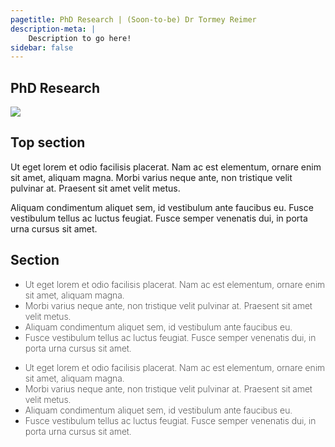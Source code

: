```yaml
---
pagetitle: PhD Research | (Soon-to-be) Dr Tormey Reimer
description-meta: |
    Description to go here!
sidebar: false
---
```

::: {.column-screen .hero-img .hero-strip-page .align-items-end}
# PhD Research {.hero-text-page}
:::

:::::: {.grid .justify-content-space-evenly .text-center}
::::: {.g-col-4 .align-self-center}
![](https://via.placeholder.com/500x450)
:::::

::::: {.g-col-8 .align-self-center}
# Top section

Ut eget lorem et odio facilisis placerat. Nam ac est elementum, ornare enim sit amet, aliquam magna. Morbi varius neque ante, non tristique velit pulvinar at. Praesent sit amet velit metus.

Aliquam condimentum aliquet sem, id vestibulum ante faucibus eu. Fusce vestibulum tellus ac luctus feugiat. Fusce semper venenatis dui, in porta urna cursus sit amet.
:::::
::::::

::: {.line-behind .column-screen-inset}
::: span
:::
## Section
:::

:::::: {.grid .justify-content-space-evenly style="font-weight:250;"}
::::: {.g-col-6 .align-self-center}
- Ut eget lorem et odio facilisis placerat. Nam ac est elementum, ornare enim sit amet, aliquam magna. 
- Morbi varius neque ante, non tristique velit pulvinar at. Praesent sit amet velit metus.
- Aliquam condimentum aliquet sem, id vestibulum ante faucibus eu. 
- Fusce vestibulum tellus ac luctus feugiat. Fusce semper venenatis dui, in porta urna cursus sit amet.
:::::

::::: {.g-col-6 .align-self-center}
- Ut eget lorem et odio facilisis placerat. Nam ac est elementum, ornare enim sit amet, aliquam magna. 
- Morbi varius neque ante, non tristique velit pulvinar at. Praesent sit amet velit metus.
- Aliquam condimentum aliquet sem, id vestibulum ante faucibus eu. 
- Fusce vestibulum tellus ac luctus feugiat. Fusce semper venenatis dui, in porta urna cursus sit amet.
:::::
::::::




